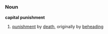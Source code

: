 =={{en}}==
===Noun===
'''capital punishment'''
#[[punishment]] by [[death]], originally by [[behead]]ing